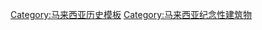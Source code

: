 {{Navbox with collapsible groups
| name = 马来西亚历史遗迹
| title = 马来西亚历史建筑、雕像、纪念碑、遗址等遗迹
| listclass = hlist
| above = 

<!-- Please note that any historical building from 1980 (except for memorials and monuments) should not be added as it is not historical enough and when you added any historical building, make sure the building is still existed. If the building has been replaced by a new building, just put it in the historic site section. Thank you. -->

| section1 = [[马来西亚半岛|西马]]
| abbr1 = West
| state1 = <noinclude>expanded</noinclude>
| list1 = 

{{Navbox|child
| group1 = 建筑
| list1 =
{{Navbox|subgroup
    |group1 = {{flag|Johor}}
    |list1 =
* [[阿鲁米古斯里拉惹卡丽安曼玻璃庙]]
* {{tsl|en|Banana Island Lighthouse|香蕉屿灯塔}}
* [[柔佛大皇宫]]
* {{tsl|en|Istana Bukit Serene||武吉仕林皇宫}}
* [[新山站]]
* [[柔佛古庙]]
* {{tsl|en|Sultanah Aminah Hospital|苏丹后阿米娜医院}} 
* [[蘇丹阿布峇卡清真寺]] 
* [[苏丹依布拉欣大楼]] 

    |group2 = {{flag|Kedah}}
    |list2 = 
* {{tsl|ms|Balai Nobat|圣乐塔}}
* {{tsl|ms|Kota Kuala Kedah|吉打港口城堡}}
* [[查希爾清真寺]]

    |group3 = {{flag|Kelantan}}
    |list3 = 
* {{tsl|en|Istana Batu Royal Museum|吉兰丹皇室博物馆}}
* [[甘榜勞勿清真寺]]
* {{tsl|ms|Masjid Muhammadi, Kota Bharu|慕哈玛迪清真寺}}

    |group4 = {{flag|Kuala Lumpur}}
    |list4 =
* {{tsl|en|Buddhist Maha Vihara, Brickfields||Buddhist Maha Vihara}}
* {{tsl|en|Coliseum Theatre (Kuala Lumpur)||Coliseum Theatre}}
* {{tsl|en|Panggung Bandaraya DBKL||DBKL City Theatre}}
* {{tsl|en|Hotel Majestic (Kuala Lumpur)||Hotel Majestic}}
* [[占美清真寺]]
* [[吉隆坡火车总站]]
* [[国家回教堂]]
* {{tsl|en|National Textile Museum|国家纺织博物馆}}
* [[中央艺术坊]]
* [[仙四师爷庙]]
* {{tsl|en|Sri Kandaswamy Kovil, Brickfields||Sri Kandaswamy Kovil}}
* {{tsl|en|Sri Mahamariamman Temple, Kuala Lumpur||Sri Mahamariamman Temple, Kuala Lumpur}}
* [[苏丹阿都沙末大厦]]
* [[圣若望主教座堂 (吉隆坡)|圣若望主教座堂]]
* [[圣马利亚座堂 (吉隆坡)|圣马利亚座堂]]
* {{tsl|en|Victoria Institution|维多利亚学院}}

    |group5 = {{flag|Melaka}}
    |list5 =
* [[法摩沙堡]]
* {{tsl|en|Baba Nyonya Heritage Museum|The Baba Nyonya Heritage Museum}}
* {{tsl|en|Bastion Middleburg||Bastion Middleburg}}
* [[青雲亭]]
* [[基督堂 (马六甲)|基督堂]]
* {{tsl|en|Church of St. Francis Xavier, Malacca City||Church of St. Francis Xavier}}
* [[丹绒端灯塔]]
* {{tsl|en|Casa Cuba||Casa Cuba}}
* [[甘榜乌鲁清真寺]]
* [[甲必丹吉灵清真寺]]
* {{tsl|en|Macau Gallery Malacca||Macau Gallery}}
* {{tsl|en|Malacca Light||Malacca Light}}
* {{tsl|en|Malay and Islamic World Museum||Malay and Islamic World Museum}}
* {{tsl|en|Malaysia Architecture Museum||Malaysia Architecture Museum}}
* {{tsl|en|Malaysia Youth Museum||Malaysia Youth Museum}}
* {{tsl|en|Poh San Teng Temple||Poh San Teng Temple}}
* {{tsl|en|Proclamation of Independence Memorial||Proclamation of Independence Memorial}}
* [[荷兰红屋]]
* {{tsl|en|St. John's Fort||St. John's Fort}} 
* [[圣保罗堂 (马六甲)|圣保罗堂]]
* {{tsl|en|St. Peter's Church, Malacca||St. Peter's Church}}
* {{tsl|en|Straits Chinese Jewellery Museum||Straits Chinese Jewellery Museum}} 
* {{tsl|en|Sri Poyatha Moorthi Temple||Sri Poyatha Moorthi Temple}} 
* {{tsl|en|Tamil Methodist Church||Tamil Methodist Church}} 
* [[乌丹岛灯塔]]

    |group6 = {{flag|Negeri Sembilan}}
    |list6 =
* {{tsl|en|Istana Ampang Tinggi||Istana Ampang Tinggi}}
* {{tsl|en|Istana Seri Menanti|神安池皇宫}}
* [[芙蓉站 (森美兰)|芙蓉火车站]]

    |group7 = {{flag|Pahang}}
    |list7 = 
* {{tsl|en|All Souls' Church, Cameron Highlands||All Souls' Church, C. Highlands}}
* 瓜拉立卑县署
* {{tsl|en|Sri Marathandavar Bala Dhandayuthapani Alayam||Sri Marathandavar Bala Dhandayuthapani Alayam Temple, Maran}}
* {{tsl|en|Sultan Abu Bakar Museum||Sultan Abu Bakar Museum}}

    |group8 = {{flag|Penang}}
    |list8 = 
* {{tsl|en|Arulmigu Balathandayuthapani Temple, Penang||Arulmigu Balathandayuthapani Temple}}
* {{tsl|en|Church of the Risen Christ, Penang||Church of the Risen Christ}}
* [[張弼士故居 (馬來西亞)]]
* {{tsl|en|Church of the Assumption (Penang)||Church of the Assumption}}
* {{tsl|en|Church of the Immaculate Conception, Penang||Church of the Immaculate Conception}}
* {{tsl|en|Dhammikarama Burmese Temple||Dhammikarama Burmese Temple}}
* [[依恩奥酒店]]
* [[康华利斯堡]]
* {{tsl|en|Fort Cornwallis Lighthouse||Fort Cornwallis Lighthouse}}
* {{tsl|en|Goddess of Mercy Temple||Goddess of Mercy Temple}}
* {{tsl|en|Governor's Museum||Governor's Museum}}
* {{tsl|en|Holy Spirit Cathedral, Penang||Holy Spirit Cathedral}}
* {{tsl|en|Jade Emperor God Temple||Jade Emperor God Temple}}
* {{tsl|en|Jalan Baru Sri Muniswarar Temple||Jalan Baru Sri Muniswarar Temple}}
* [[旧关仔角钟楼]]
* [[槟城极乐寺]]
* [[龍山堂邱公司]]
* {{tsl|en|Lebuh Aceh Mosque||Lebuh Aceh Mosque}}
* [[玛兴达拉麻佛寺]]
* {{tsl|en|Nattukkottai Chettiar Temple, Penang||Nattukkottai Chettiar Temple}}
* [[槟城大会堂]]
* {{tsl|en|Penang High Court||Penang High Court}}
* {{tsl|en|Penang Islamic Museum||Penang Islamic Museum}}
* {{tsl|en|Penang Masonic Temple||Penang Masonic Temple}}
* {{tsl|en|Penang State Assembly Building|槟城州议会建筑}}
* {{tsl|en|Pinang Peranakan Mansion||Pinang Peranakan Mansion}}
* {{tsl|en|Town Hall, Penang||Penang Town Hall}}
* {{tsl|en|The Residency, Penang||Seri Mutiara}}
* {{tsl|en|Snake Temple|蛇庙}}
* {{tsl|en|Seri Teratai|莲花苑首长官邸}}
* {{tsl|en|Sri Aghora Veerapathra Temple||Sri Aghora Veerapathra Temple}}
* {{tsl|en|Sri Mahamariamman Temple, Penang||Sri Mahamariamman Temple, Penang}}
* [[大山脚圣安纳教堂]]
* [[圣乔治教堂 (槟城)|圣乔治教堂]]
* {{tsl|en|Suffolk House, Penang||Suffolk House}}
* {{tsl|en|Wat Buppharam, Penang||Wat Buppharam}}
* {{tsl|en|Wat Chayamangkalaram||Wat Chayamangkalaram}}

    |group9 = {{flag|Perak}}
    |list9 = 
* {{tsl|en|All Saints' Church, Taiping||All Saints' Church}}
* {{tsl|en|Dutch Fort||Dutch Fort}}
* [[怡保站|怡保火车站]]
* [[凯利古堡]]
* [[安順斜塔]]
* [[霹雳博物馆]]
* {{tsl|en|Sam Poh Tong Temple||Sam Poh Tong Temple}}
* {{tsl|en|Taiping Hospital|太平医院}}

    |group10 = {{flag|Perlis}}
    |list10 = 
* [[阿威清真寺]]

    |group11 = {{flag|Selangor}}
    |list11 = 
* {{tsl|en|Istana Bandar||Istana Bandar}}
* {{tsl|en|One Fathom Bank Lighthouse||One Fathom Bank Lighthouse}}
* {{tsl|en|Sri Sunderaraja Perumal Temple||Sri Sunderaraja Perumal Temple}}
* {{tsl|en|Sri Sithi Vinayagar Temple||Sri Sithi Vinayagar Temple}}
* [[蘇丹蘇萊曼清真寺]]
* {{tsl|en|Sultan Abdul Aziz Royal Gallery||Sultan Abdul Aziz Royal Gallery}}
* [[雙溪毛糯療養院]]
* {{tsl|en|Wat Chetawan||Wat Chetawan}}

    |group12 = {{flag|Terengganu}}
    |list12 = 
* [[阿比丁清真寺]]
* {{tsl|en|Ho Ann Kiong Temple||Ho Ann Kiong Temple}}
* {{tsl|en|Istana Maziah||Istana Maziah}}
* {{tsl|en|Tian Hou Gong Temple||Tian Hou Gong Temple}}
}}

| group2 = 纪念碑
| list2 =
* {{tsl|en|Makam Al-Ghufran||Al-Ghufran Royal Mausoleum}}
* {{tsl|en|Alor Gajah British Graveyard||Alor Gajah British Graveyard}}
* [[Batu Tenggek战争纪念碑]]
* {{tsl|en|Cheras War Cemetery||Cheras War Cemetery}}
* {{tsl|en|Dutch Graveyard||Dutch Graveyard}}
* {{tsl|en|Hang Jebat Mausoleum||Hang Jebat Mausoleum}}
* {{tsl|en|Hang Li Poh's Well||Hang Li Poh's Well}}
* {{tsl|en|Hang Tuah's Well||Hang Tuah's Well}}
* {{tsl|en|Makam Pahlawan||Heroes' Mausoleum}}
* {{tsl|en|Kedah Royal Mausoleum||Kedah Royal Mausoleum}}
* {{tsl|en|Kelantan Royal Mausoleum||Kelantan Royal Mausoleum}}
* {{tsl|en|Tugu Keris||Kris Monument}}
* {{tsl|en|Kuala Klawang Memorial||Kuala Klawang Memorial}}
* {{tsl|en|Lord Murugan Statue||Lord Murugan Statue}}
* {{tsl|en|Makam Mahmoodiah||Mahmoodiah Royal Mausoleum}}
* [[忠贞足式碑]]
* {{tsl|en|Makam Sultan Abdul Samad||Sultan Abdul Samad Mausoleum}}
* {{tsl|en|Makam Sultan Ali of Johor||Tomb of Sultan Ali}}
* {{tsl|en|Makam Sultan Mahmud Mangkat Dijulang||Tomb of Sultan Mahmud Shah II}}
* {{tsl|en|Millennium Monument (Malaysia)||Millennium Monument}}
* [[国家英雄纪念碑]]
* {{tsl|en|Old Protestant Cemetery, George Town||Old Protestant Cemetery}}
* {{tsl|en|Pahang Old Royal Mausoleum||Pahang Old Royal Mausoleum}}
* {{tsl|en|History of the Jews in Malaysia#Penang Jewish Cemetery|Penang Jewish Cemetery}}
* {{tsl|en|Seri Menanti Royal Mausoleum||Seri Menanti Royal Mausoleum}}
* [[Statue of Kuan Yin]]
* {{tsl|en|Taiping War Cemetery||Taiping War Cemetery}}
* {{tsl|en|Tun Teja Mausoleum||Tun Teja Mausoleum}}

| group3 = [[古蹟]]
| list3 =
* [[黑風洞]]
* {{tsl|en|Tasik Biru Seri Kundang|根登蓝湖}}
* {{tsl|en|Bukit Melawati|武吉美拉瓦蒂}}
* [[登嘉楼唐人坡]]
* [[三保山]]
* {{tsl|en|Kota Ngah Ibrahim||Fort of Ngah Ibrahim's}}
* {{tsl|en|Kota Buruk||Fort of Ruins}}
* {{tsl|en|Biawak Busuk||Fort of Smelly Monitor Lizard}}
* [[玲瓏谷地的考古遺址]]
* {{tsl|en|Markets of Taiping, Perak||Markets of Taiping}}
* {{tsl|en|Melaka General Hospital||Melaka General Hospital}}
* [[独立广场 (吉隆坡)]]
* {{tsl|en|Morib||Morib}}
* [[槟城植物园]]
* {{tsl|en|Bukit Puteri||Princess Hill}}
* {{tsl|en|St. Paul's Hill||St. Paul's Hill}}
* {{tsl|en|Sultan Abdul Halim Hospital|苏丹阿都哈林医院}}
}}

| section2 = [[东马来西亚|东马]]
| abbr2 = East
| state2 = <noinclude>expanded</noinclude>
| list2 = 

{{Navbox|child
| group1 = 建筑
| list1 ={{Navbox|subgroup
    |group1 = {{flag|Labuan}}
    |list1 =
* {{tsl|en|Labuan Chimney||Labuan Chimney}}
* [[纳闽钟楼]]

    |group2 = {{flag|Sabah}}
    |list2 =
* {{tsl|en|Agnes Keith House||Agnes Keith House}}
* {{tsl|en|Atkinson Clock Tower||Atkinson Clock Tower}}
* {{tsl|en|Batu Tinagat Lighthouse||Batu Tinagat Lighthouse}}
* {{tsl|en|Jesselton Freemason Hall||Jesselton Freemason Hall}}
* {{tsl|en|Jesselton Hotel||Jesselton Hotel}}
* {{tsl|en|Keningau Heritage Museum||Keningau Heritage Museum}}
* {{tsl|en|Kinarut Mansion||Kinarut Mansion}}
* {{tsl|en|Melalap railway station||Melalap railway station}}
* {{tsl|en|Sabah Tourism Board||Sabah Tourism Board}}
* {{tsl|en|Sacred Heart Cathedral, Kota Kinabalu||Sacred Heart Cathedral, Kota Kinabalu}}
* [[三圣宫 (山打根)|三圣宫]]
* {{tsl|en|Sandakan Heritage Museum||Sandakan Heritage Museum}}
* {{tsl|en|Sandakan Jamek Mosque|山打根占美清真寺}}
* {{tsl|en|St. Michael's Church, Penampang||St. Michael's Church, Penampang}}
* {{tsl|en|St. Michael's and All Angels Church, Sandakan||St. Michael's and All Angels Church, Sandakan}}
* [[斗湖钟楼]]

    |group3 = {{flag|Sarawak}}
    |list3 =
* [[华人历史博物馆]]
* {{tsl|en|Ching San Yen Temple||Ching San Yen Temple}}
* {{tsl|en|Fort Alice||Fort Alice}}
* [[马鲁帝|霍斯堡]]
* {{tsl|en|Fort Margherita||Fort Margherita}}
* {{tsl|en|Fort Sylvia||Fort Sylvia}}
* {{tsl|en|Hong San Si Temple||Hong San Si Temple}}
* {{tsl|en|Islamic Heritage Museum||Islamic Heritage Museum}}
* {{tsl|en|Sacred Heart Cathedral, Sibu||Sacred Heart Cathedral, Sibu}}
* [[砂拉越博物馆]]
* {{tsl|en|The Astana, Sarawak||The Astana}}
* {{tsl|en|Tua Pek Kong Temple, Kuching|古晋大伯宫庙}}
* {{tsl|en|Tua Pek Kong Temple, Miri|美里大伯宫庙}}
* {{tsl|en|Tua Pek Kong Temple, Sibu|诗巫大伯宫庙}}
}}

| group2 = 纪念碑
| list2 =
* {{tsl|en|Tanjung Simpang Mengayau||Bronze Globe of Tanjung Simpang Mengayau}}
* [[布洛克纪念碑]]
* {{tsl|en|Chartered Company Monument||Chartered Company Monument}}
* {{tsl|en|Cho Huan Lai Memorial||Cho Huan Lai Memorial}}
* {{tsl|en|De Fontaine Memorial||De Fontaine Memorial}}
* {{tsl|en|Double Six Monument||Double Six Monument}}
* [[Gunner Cleary纪念碑]]
* {{tsl|en|Keningau Oath Stone||Keningau Oath Stone}}
* {{tsl|en|Kuching Heroes Cemetery||Kuching Heroes Cemetery}}
* {{tsl|en|Kundasang War Memorial||Kundasang War Memorial}}
* {{tsl|en|Labuan War Cemetery||World War II Memorial}}
* {{tsl|en|Last POW Camp Memorial||Last POW Camp Memorial}}
* [[末沙烈纪念碑]]
* {{tsl|en|North Borneo War Monument||North Borneo War Monument}}
* {{tsl|en|Petagas War Memorial||Petagas War Memorial}}
* {{tsl|en|Quailey's Hill Memorial||Quailey's Hill Memorial}}
* Rafflesia纪念碑
* {{tsl|en|Sandakan Heritage Trail||Sandakan Heritage Trail}}
* {{tsl|en|Sandakan Japanese Cemetery||Sandakan Japanese Cemetery}}
* {{tsl|en|Sandakan Massacre Memorial||Sandakan Massacre Memorial}}
* [[山打根纪念公园]]
* {{tsl|en|Sandakan War Monument||Sandakan War Monument}}
* {{tsl|en|Starcevich Monument||Starcevich Monument}}
* {{tsl|en|Tawau Japanese War Memorial||Tawau Japanese War Memorial}}
* {{tsl|en|Tun Datu Mustapha Memorial||Tun Datu Mustapha Memorial}}
* {{tsl|en|William Pryer Monument||William Pryer Monument}}

| group3 = [[古蹟]]
| list3 =
* {{tsl|en|Agop Batu Tulug Caves||Agop Batu Tulug Caves}}
* [[巴杜拉威山]]
* {{tsl|en|Batu Lintang camp||Batu Lintang camp}}
* {{tsl|en|Chinatown, Kuching|古晋唐人街}}
* {{tsl|en|Duchess of Kent Hospital||Duchess of Kent Hospital}}
* [[加雅街]]
* {{tsl|en|Lumuyu Petroglyphs||Lumuyu Petroglyphs}}
* {{tsl|en|Madai Cave||Madai Cave}}
* {{tsl|en|Merdeka Square, Kota Kinabalu|独立广场 (亚庇)}}
* {{tsl|en|Nunuk Ragang||Nunuk Ragang}}
* [[美里石油博物馆]]
* {{tsl|en|Pogunon Community Museum||Pogunon Community Museum}}
* {{tsl|en|Queen Elizabeth Hospital, Kota Kinabalu||伊丽莎白女皇医院}}
* {{tsl|en|Sandakan camp||Sandakan camp}}
* {{tsl|en|Sarawak General Hospital|砂拉越中央医院}}
* {{tsl|en|Skull Hill, Malaysia||Skull Hill}}
}}

}}<noinclude>
[[Category:马来西亚历史模板]]
[[Category:马来西亚纪念性建筑物]]
</noinclude>